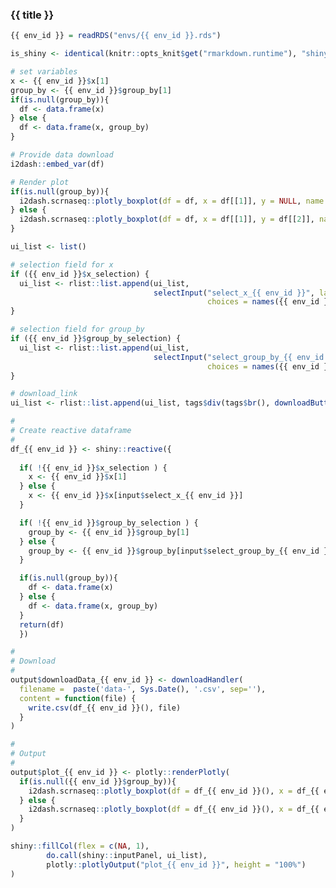 
### {{ title }}

<!-- Component created on {{ date }} -->

```r
{{ env_id }} = readRDS("envs/{{ env_id }}.rds")

is_shiny <- identical(knitr::opts_knit$get("rmarkdown.runtime"), "shiny")
```

```r
# set variables
x <- {{ env_id }}$x[1]
group_by <- {{ env_id }}$group_by[1]
if(is.null(group_by)){
  df <- data.frame(x)
} else {
  df <- data.frame(x, group_by)
}

# Provide data download
i2dash::embed_var(df)

# Render plot
if(is.null(group_by)){
  i2dash.scrnaseq::plotly_boxplot(df = df, x = df[[1]], y = NULL, name = names(df[1]), title_x = {{ env_id }}$title_x, title_group_by = {{ env_id }}$title_group_by)
} else {
  i2dash.scrnaseq::plotly_boxplot(df = df, x = df[[1]], y = df[[2]], name = names(df[1]), title_x = {{ env_id }}$title_x, title_group_by = {{ env_id }}$title_group_by)
}
```

```r
ui_list <- list()

# selection field for x
if ({{ env_id }}$x_selection) {
  ui_list <- rlist::list.append(ui_list,
                                selectInput("select_x_{{ env_id }}", label = "Select observations:",
                                            choices = names({{ env_id }}$x)))
}

# selection field for group_by
if ({{ env_id }}$group_by_selection) {
  ui_list <- rlist::list.append(ui_list,
                                selectInput("select_group_by_{{ env_id }}", label = "Group observations by:",
                                            choices = names({{ env_id }}$group_by)))
}

# download_link
ui_list <- rlist::list.append(ui_list, tags$div(tags$br(), downloadButton('downloadData_{{ env_id }}', 'Download data')))

#
# Create reactive dataframe
#
df_{{ env_id }} <- shiny::reactive({
  
  if( !{{ env_id }}$x_selection ) {
    x <- {{ env_id }}$x[1]
  } else {
    x <- {{ env_id }}$x[input$select_x_{{ env_id }}]
  }

  if( !{{ env_id }}$group_by_selection ) {
    group_by <- {{ env_id }}$group_by[1]
  } else {
    group_by <- {{ env_id }}$group_by[input$select_group_by_{{ env_id }}]
  }

  if(is.null(group_by)){
    df <- data.frame(x)
  } else {
    df <- data.frame(x, group_by)
  }
  return(df)
  })

#
# Download
#
output$downloadData_{{ env_id }} <- downloadHandler(
  filename =  paste('data-', Sys.Date(), '.csv', sep=''),
  content = function(file) {
    write.csv(df_{{ env_id }}(), file)
  }
)

#
# Output
#
output$plot_{{ env_id }} <- plotly::renderPlotly(
  if(is.null({{ env_id }}$group_by)){
    i2dash.scrnaseq::plotly_boxplot(df = df_{{ env_id }}(), x = df_{{ env_id }}()[[1]], y = NULL, name = names(df_{{ env_id }}()[1]), title_x = {{ env_id }}$title_x, title_group_by = {{ env_id }}$title_group_by)
  } else {
    i2dash.scrnaseq::plotly_boxplot(df = df_{{ env_id }}(), x = df_{{ env_id }}()[[1]], y = df_{{ env_id }}()[[2]], name = names(df_{{ env_id }}()[1]), title_x = {{ env_id }}$title_x, title_group_by = {{ env_id }}$title_group_by)
  }
)

shiny::fillCol(flex = c(NA, 1),
        do.call(shiny::inputPanel, ui_list),
        plotly::plotlyOutput("plot_{{ env_id }}", height = "100%")
)
```


